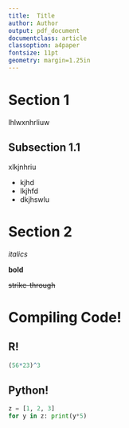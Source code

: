 ```yaml
---
title:  Title
author: Author
output: pdf_document
documentclass: article
classoption: a4paper
fontsize: 11pt
geometry: margin=1.25in
---
```


\tableofcontents

# Section 1<!-- {{{ -->

lhlwxnhrliuw

## Subsection 1.1

xlkjnhriu

* kjhd
* lkjhfd
* dkjhswlu

<!-- }}} -->

# Section 2<!-- {{{ -->

_italics_

**bold**

~~strike-through~~

\newpage

<!-- }}} -->

# Compiling Code!<!-- {{{ -->

## R!<!-- {{{ -->

```r
(56*23)^3
```

<!-- }}} -->

## Python!<!-- {{{ -->

```python
z = [1, 2, 3]
for y in z: print(y*5)
```

<!-- }}} -->

<!-- }}} -->

